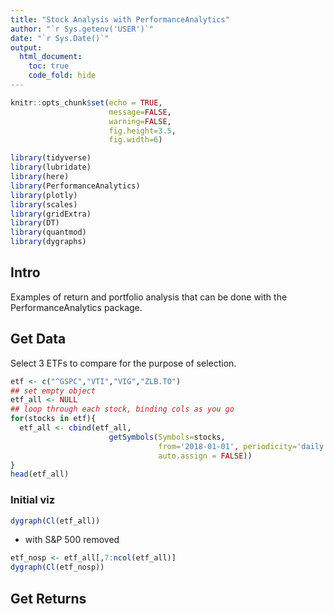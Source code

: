 ```yaml
---
title: "Stock Analysis with PerformanceAnalytics"
author: "`r Sys.getenv('USER')`"
date: "`r Sys.Date()`"
output: 
  html_document:
    toc: true
    code_fold: hide
---
```


```r
knitr::opts_chunk$set(echo = TRUE,
                      message=FALSE,
                      warning=FALSE,
                      fig.height=3.5,
                      fig.width=6)

library(tidyverse)
library(lubridate)
library(here)
library(PerformanceAnalytics)
library(plotly)
library(scales)
library(gridExtra)
library(DT)
library(quantmod)
library(dygraphs)

```

## Intro

Examples of return and portfolio analysis that can be done with the PerformanceAnalytics package.

## Get Data

Select 3 ETFs to compare for the purpose of selection.

```r
etf <- c("^GSPC","VTI","VIG","ZLB.TO")
## set empty object
etf_all <- NULL
## loop through each stock, binding cols as you go
for(stocks in etf){
  etf_all <- cbind(etf_all,
                      getSymbols(Symbols=stocks, 
                                 from='2018-01-01', periodicity='daily', 
                                 auto.assign = FALSE))
}
head(etf_all)

```

### Initial viz

```r
dygraph(Cl(etf_all))
```

* with S&P 500 removed

```r
etf_nosp <- etf_all[,7:ncol(etf_all)]
dygraph(Cl(etf_nosp))
```

## Get Returns


